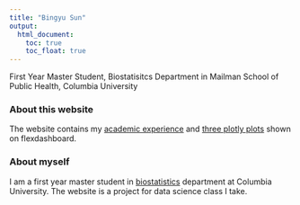 ```yaml
---
title: "Bingyu Sun"
output:
  html_document: 
    toc: true
    toc_float: true
---
```


First Year Master Student, 
Biostatisitcs Department in Mailman School of Public Health, Columbia University

### About this website

The website contains my [academic experience](cv.html) and [three plotly plots](dashboard.html) shown on flexdashboard.

### About myself

I am a first year master student in [biostatistics](https://www.mailman.columbia.edu/become-student/departments/biostatistics) department at Columbia University. The website is a project for data science class I take.
